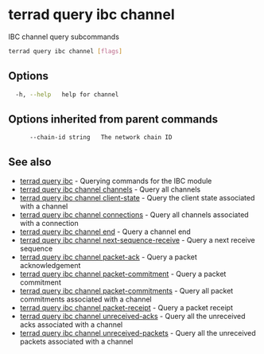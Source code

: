 # terrad query ibc channel

IBC channel query subcommands

```sh Terrad
terrad query ibc channel [flags]
```

## Options

```sh Terrad
  -h, --help   help for channel
```

## Options inherited from parent commands

```
      --chain-id string   The network chain ID
```

## See also

* [terrad query ibc](terrad_query_ibc.mdx)	 - Querying commands for the IBC module
* [terrad query ibc channel channels](terrad_query_ibc_channel_channels.mdx)	 - Query all channels
* [terrad query ibc channel client-state](terrad_query_ibc_channel_client-state.mdx)	 - Query the client state associated with a channel
* [terrad query ibc channel connections](terrad_query_ibc_channel_connections.mdx)	 - Query all channels associated with a connection
* [terrad query ibc channel end](terrad_query_ibc_channel_end.mdx)	 - Query a channel end
* [terrad query ibc channel next-sequence-receive](terrad_query_ibc_channel_next-sequence-receive.mdx)	 - Query a next receive sequence
* [terrad query ibc channel packet-ack](terrad_query_ibc_channel_packet-ack.mdx)	 - Query a packet acknowledgement
* [terrad query ibc channel packet-commitment](terrad_query_ibc_channel_packet-commitment.mdx)	 - Query a packet commitment
* [terrad query ibc channel packet-commitments](terrad_query_ibc_channel_packet-commitments.mdx)	 - Query all packet commitments associated with a channel
* [terrad query ibc channel packet-receipt](terrad_query_ibc_channel_packet-receipt.mdx)	 - Query a packet receipt
* [terrad query ibc channel unreceived-acks](terrad_query_ibc_channel_unreceived-acks.mdx)	 - Query all the unreceived acks associated with a channel
* [terrad query ibc channel unreceived-packets](terrad_query_ibc_channel_unreceived-packets.mdx)	 - Query all the unreceived packets associated with a channel


